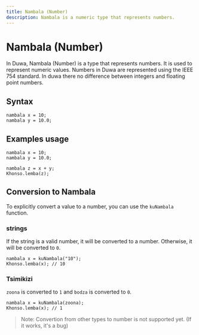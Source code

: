 ```yaml
---
title: Nambala (Number)
description: Nambala is a numeric type that represents numbers.
---
```


# Nambala (Number)

In Duwa, Nambala (Number) is a type that represents numbers. It is used to represent numeric values.
Numbers in Duwa are represented using the IEEE 754 standard. In duwa there no difference between integers and floating point numbers.

## Syntax

```duwa
nambala x = 10;
nambala y = 10.0;
```

## Examples usage

```duwa
nambala x = 10;
nambala y = 10.0;

nambala z = x + y;
Khonso.lemba(z);
```

## Conversion to Nambala

To explicitly convert a value to a number, you can use the `kuNambala` function.

### strings

If the string is a valid number, it will be converted to a number. Otherwise, it will be converted to `0`.

```duwa
nambala x = kuNambala("10");
Khonso.lemba(x); // 10
```

### Tsimikizi

`zoona` is converted to `1` and `bodza` is converted to `0`.

```duwa
nambala x = kuNambala(zoona);
Khonso.lemba(x); // 1
```

> Note: Convertion from other types to number is not supported yet. (If it works, it's a bug)
